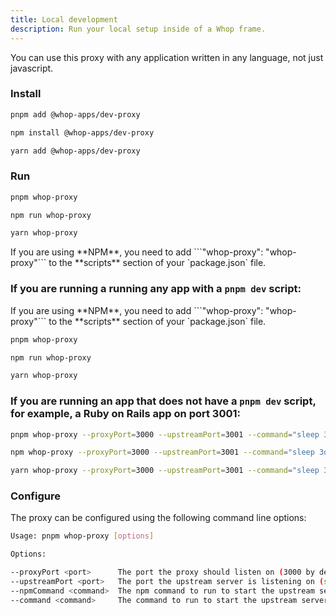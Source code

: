 ```yaml
---
title: Local development
description: Run your local setup inside of a Whop frame.
---
```


You can use this proxy with any application written in any language, not just javascript.


### Install


<CodeGroup>

```bash pnpm
pnpm add @whop-apps/dev-proxy
```

```bash npm
npm install @whop-apps/dev-proxy
```

```bash yarn
yarn add @whop-apps/dev-proxy
```

</CodeGroup>

### Run



<CodeGroup>

```bash pnpm
pnpm whop-proxy
```

```bash npm
npm run whop-proxy
```

```bash yarn
yarn whop-proxy
```

</CodeGroup>

<Note>
  If you are using **NPM**, you need to add ```"whop-proxy": "whop-proxy"``` to
  the **scripts** section of your `package.json` file.
</Note>

### If you are running a running any app with a `pnpm dev` script:

<Note>
  If you are using **NPM**, you need to add ```"whop-proxy": "whop-proxy"``` to
  the **scripts** section of your `package.json` file.
</Note>

<CodeGroup>

```bash pnpm
pnpm whop-proxy
```

```bash npm
npm run whop-proxy
```

```bash yarn
yarn whop-proxy
```

</CodeGroup>


### If you are running an app that does not have a `pnpm dev` script, for example, a Ruby on Rails app on port 3001:


<CodeGroup>

```bash pnpm
pnpm whop-proxy --proxyPort=3000 --upstreamPort=3001 --command="sleep 3d"
```

```bash npm
npm whop-proxy --proxyPort=3000 --upstreamPort=3001 --command="sleep 3d"
```

```bash yarn
yarn whop-proxy --proxyPort=3000 --upstreamPort=3001 --command="sleep 3"
```


</CodeGroup>

### Configure

The proxy can be configured using the following command line options:

```bash
Usage: pnpm whop-proxy [options]

Options:

--proxyPort <port>      The port the proxy should listen on (3000 by default)
--upstreamPort <port>   The port the upstream server is listening on (set automatically by default)
--npmCommand <command>  The npm command to run to start the upstream server (dev by default)
--command <command>     The command to run to start the upstream server (npm run dev by default)
```
